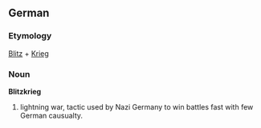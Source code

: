 ==German==
===Etymology===
[[Blitz]] + [[Krieg]]

===Noun===
'''Blitzkrieg'''

# lightning war, tactic used by Nazi Germany to win battles fast with few German causualty.

{{stub}}
